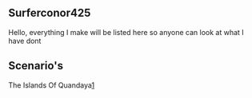 
== Surferconor425 ==

Hello, everything I make will be listed here so anyone can look at what I have dont


== Scenario's ==

The Islands Of Quandaya[http://www.tt-forums.net/viewtopic.php?f=29&p=1061579#p1061579]